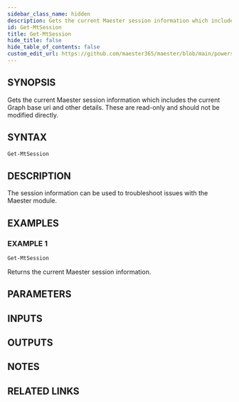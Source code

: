 ```yaml
---
sidebar_class_name: hidden
description: Gets the current Maester session information which includes the current Graph base uri and other details.
id: Get-MtSession
title: Get-MtSession
hide_title: false
hide_table_of_contents: false
custom_edit_url: https://github.com/maester365/maester/blob/main/powershell/public/Get-MtSession.ps1
---
```


## SYNOPSIS

Gets the current Maester session information which includes the current Graph base uri and other details.
These are read-only and should not be modified directly.

## SYNTAX

```powershell
Get-MtSession
```

## DESCRIPTION

The session information can be used to troubleshoot issues with the Maester module.

## EXAMPLES

### EXAMPLE 1

```powershell
Get-MtSession
```

Returns the current Maester session information.

## PARAMETERS

## INPUTS

## OUTPUTS

## NOTES

## RELATED LINKS
